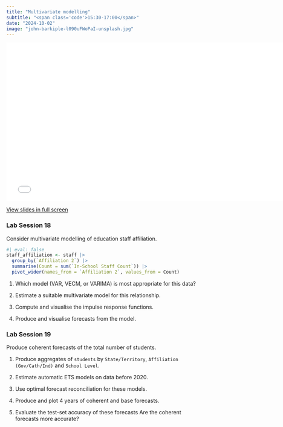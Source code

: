 ```yaml
---
title: "Multivariate modelling"
subtitle: "<span class='code'>15:30-17:00</span>"
date: "2024-10-02"
image: "john-barkiple-l090uFWoPaI-unsplash.jpg"
---
```


<!-- Materials will be distributed sooner to the event. -->

```{=html}
<embed src="../../materials/11_multivariate.pdf" type="application/pdf" width="750px" height="420px">
```

[View slides in full screen](../../materials/11_multivariate.pdf)

### Lab Session 18

Consider multivariate modelling of education staff affiliation.

```r
#| eval: false
staff_affiliation <- staff |> 
  group_by(`Affiliation 2`) |> 
  summarise(Count = sum(`In-School Staff Count`)) |> 
  pivot_wider(names_from = `Affiliation 2`, values_from = Count)
```

1. Which model (VAR, VECM, or VARIMA) is most appropriate for this data?

2. Estimate a suitable multivariate model for this relationship.

3. Compute and visualise the impulse response functions.

4. Produce and visualise forecasts from the model.

### Lab Session 19

Produce coherent forecasts of the total number of students.

1. Produce aggregates of `students` by `State/Territory`, `Affiliation (Gov/Cath/Ind)` and `School Level`.

2. Estimate automatic ETS models on data before 2020.

3. Use optimal forecast reconciliation for these models.

4. Produce and plot 4 years of coherent and base forecasts.

5. Evaluate the test-set accuracy of these forecasts Are the coherent forecasts more accurate?